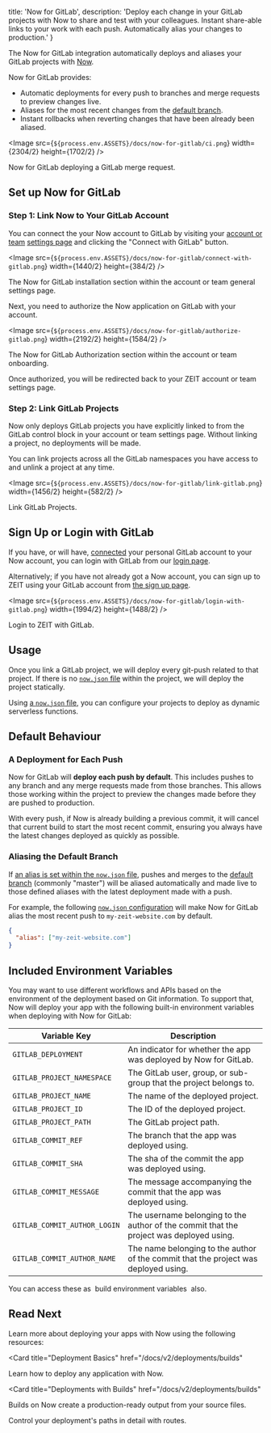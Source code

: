 
  title: 'Now for GitLab',
  description:
    'Deploy each change in your GitLab projects with Now to share and test with your colleagues. Instant share-able links to your work with each push. Automatically alias your changes to production.'
}

The Now for GitLab integration automatically deploys and aliases your GitLab projects with [Now](/now).

Now for GitLab provides:
- Automatic deployments for every push to branches and merge requests to preview changes live.
- Aliases for the most recent changes from the [default branch](https://docs.gitlab.com/ee/user/project/repository/branches/#default-branch).
- Instant rollbacks when reverting changes that have been already been aliased.

<Image
src={`${process.env.ASSETS}/docs/now-for-gitlab/ci.png`}
width={2304/2}
height={1702/2}
/>
<Caption>Now for GitLab deploying a GitLab merge request.</Caption>

## Set up Now for GitLab

### Step 1: Link Now to Your GitLab Account

You can connect the your Now account to GitLab by visiting your [account or team](/docs/v2/platform/users-and-teams) [settings page](/account) and clicking the "Connect with GitLab" button.

<Image
src={`${process.env.ASSETS}/docs/now-for-gitlab/connect-with-gitlab.png`}
width={1440/2}
height={384/2}
/>
<Caption>The Now for GitLab installation section within the account or team general settings page.</Caption>

Next, you need to authorize the Now application on GitLab with your account.

<Image
src={`${process.env.ASSETS}/docs/now-for-gitlab/authorize-gitlab.png`}
width={2192/2}
height={1584/2}
/>
<Caption>The Now for GitLab Authorization section within the account or team onboarding.</Caption>

Once authorized, you will be redirected back to your ZEIT account or team settings page.

### Step 2: Link GitLab Projects

Now only deploys GitLab projects you have explicitly linked to from the GitLab control block in your account or team settings page. Without linking a project, no deployments will be made.

You can link projects across all the GitLab namespaces you have access to and unlink a project at any time.

<Image
  src={`${process.env.ASSETS}/docs/now-for-gitlab/link-gitlab.png`}
  width={1456/2}
  height={582/2}
/>
<Caption>Link GitLab Projects.</Caption>

## Sign Up or Login with GitLab

If you have, or will have, [connected](#step-1:-link-now-to-your-gitlab-account) your personal GitLab account to your Now account, you can login with GitLab from our [login page](/login).

Alternatively; if you have not already got a Now account, you can sign up to ZEIT using your GitLab account from [the sign up page](/signup).

<Image
  src={`${process.env.ASSETS}/docs/now-for-gitlab/login-with-gitlab.png`}
  width={1994/2}
  height={1488/2}
/>
<Caption>Login to ZEIT with GitLab.</Caption>

## Usage

Once you link a GitLab project, we will deploy every git-push related to that project. If there is no [`now.json` file](/docs/v2/deployments/configuration) within the project, we will deploy the project statically.

Using [a `now.json` file](/docs/v2/deployments/configuration), you can configure your projects to deploy as dynamic serverless functions.

## Default Behaviour

### A Deployment for Each Push

Now for GitLab will **deploy each push by default**. This includes pushes to any branch and any merge requests made from those branches. This allows those working within the project to preview the changes made before they are pushed to production.

With every push, if Now is already building a previous commit, it will cancel that current build to start the most recent commit, ensuring you always have the latest changes deployed as quickly as possible.

### Aliasing the Default Branch

If [an alias is set within the `now.json` file](/docs/v2/domains-and-aliases/aliasing-a-deployment), pushes and merges to the [default branch](https://docs.gitlab.com/ee/user/project/repository/branches/#default-branch) (commonly "master") will be aliased automatically and made live to those defined aliases with the latest deployment made with a push.

For example, the following [`now.json` configuration](/docs/v2/deployments/configuration) will make Now for GitLab alias the most recent push to `my-zeit-website.com` by default.

```json
{
  "alias": ["my-zeit-website.com"]
}
```

## Included Environment Variables

You may want to use different workflows and APIs based on the environment of the deployment based on Git information. To support that, Now will deploy your app with the following built-in environment variables when deploying with Now for GitLab:

| Variable Key | Description |
| ------------ | ----------- |
| `GITLAB_DEPLOYMENT` | An indicator for whether the app was deployed by Now for GitLab. |
| `GITLAB_PROJECT_NAMESPACE` | The GitLab user, group, or sub-group that the project belongs to. |
| `GITLAB_PROJECT_NAME` | The name of the deployed project. |
| `GITLAB_PROJECT_ID` | The ID of the deployed project. |
| `GITLAB_PROJECT_PATH` | The GitLab project path. |
| `GITLAB_COMMIT_REF` | The branch that the app was deployed using. |
| `GITLAB_COMMIT_SHA` | The sha of the commit the app was deployed using. |
| `GITLAB_COMMIT_MESSAGE` | The message accompanying the commit that the app was deployed using. |
| `GITLAB_COMMIT_AUTHOR_LOGIN` | The username belonging to the author of the commit that the project was deployed using. |
| `GITLAB_COMMIT_AUTHOR_NAME` | The name belonging to the author of the commit that the project was deployed using. |

<Note>
  You can access these as 
  <GenericLink href="https://zeit.co/docs/v2/deployments/configuration/#build-env">
    build environment variables
  </GenericLink>
   also.
</Note>

## Read Next

Learn more about deploying your apps with Now using the following resources:

<Card
  title="Deployment Basics"
  href="/docs/v2/deployments/builds"
>
  Learn how to deploy any application with Now.
</Card>

<Card
  title="Deployments with Builds"
  href="/docs/v2/deployments/builds"
>
  Builds on Now create a production-ready output from your source files.
</Card>

<Card title="Control Your Paths with Routes" href="/docs/v2/deployments/routes">
  Control your deployment's paths in detail with routes.
</Card>

